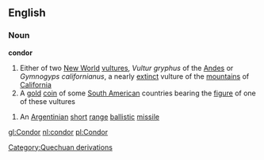 ==English==
===Noun===
{{wikipedia}}
'''condor'''
#Either of two [[New World]] [[vulture]]s, ''Vultur gryphus'' of the [[Andes]] or ''Gymnogyps californianus'', a nearly [[extinct]] vulture of the [[mountain]]s of [[California]]
#A [[gold]] [[coin]] of some [[South American]] countries bearing the [[figure]] of one of these vultures
[[Category:Quechuan derivations]]
#An [[Argentinian]] [[short]] [[range]] [[ballistic]] [[missile]]
[[gl:Condor]]
[[nl:condor]]
[[pl:Condor]]